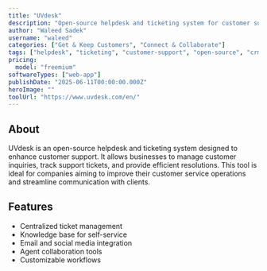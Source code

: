 ```yaml
---
title: "UVdesk"
description: "Open-source helpdesk and ticketing system for customer support"
author: "Waleed Sadek"
username: "waleed"
categories: ["Get & Keep Customers", "Connect & Collaborate"]
tags: ["helpdesk", "ticketing", "customer-support", "open-source", "crm"]
pricing:
  model: "freemium"
softwareTypes: ["web-app"]
publishDate: "2025-06-11T00:00:00.000Z"
heroImage: ""
toolUrl: "https://www.uvdesk.com/en/"
---
```

## About
UVdesk is an open-source helpdesk and ticketing system designed to enhance customer support. It allows businesses to manage customer inquiries, track support tickets, and provide efficient resolutions. This tool is ideal for companies aiming to improve their customer service operations and streamline communication with clients.

## Features
- Centralized ticket management
- Knowledge base for self-service
- Email and social media integration
- Agent collaboration tools
- Customizable workflows
